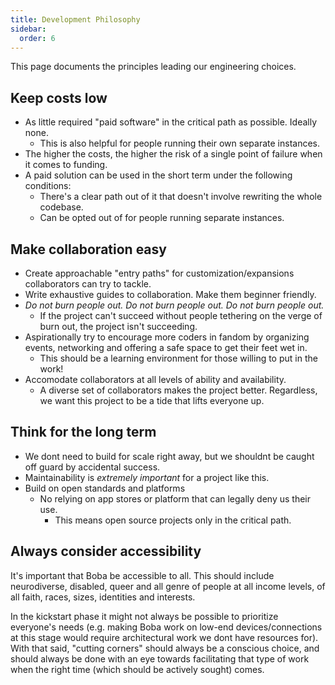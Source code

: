 ```yaml
---
title: Development Philosophy
sidebar:
  order: 6
---
```


This page documents the principles leading our engineering choices.

## Keep costs low

- As little required "paid software" in the critical path as possible. Ideally
  none.
  - This is also helpful for people running their own separate instances.
- The higher the costs, the higher the risk of a single point of failure when it
  comes to funding.
- A paid solution can be used in the short term under the following conditions:
  - There's a clear path out of it that doesn't involve rewriting the whole
    codebase.
  - Can be opted out of for people running separate instances.

## Make collaboration easy

- Create approachable "entry paths" for customization/expansions collaborators
  can try to tackle.
- Write exhaustive guides to collaboration. Make them beginner friendly.
- _Do not burn people out. Do not burn people out. Do not burn people out._
  - If the project can't succeed without people tethering on the verge of burn
    out, the project isn't succeeding.
- Aspirationally try to encourage more coders in fandom by organizing events,
  networking and offering a safe space to get their feet wet in.
  - This should be a learning environment for those willing to put in the work!
- Accomodate collaborators at all levels of ability and availability.
  - A diverse set of collaborators makes the project better. Regardless, we want
    this project to be a tide that lifts everyone up.

## Think for the long term

- We dont need to build for scale right away, but we shouldnt be caught off
  guard by accidental success.
- Maintainability is _extremely important_ for a project like this.
- Build on open standards and platforms
  - No relying on app stores or platform that can legally deny us their use.
    - This means open source projects only in the critical path.

## Always consider accessibility

It's important that Boba be accessible to all. This should include neurodiverse,
disabled, queer and all genre of people at all income levels, of all faith,
races, sizes, identities and interests.

In the kickstart phase it might not always be possible to prioritize everyone's
needs (e.g. making Boba work on low-end devices/connections at this stage would
require architectural work we dont have resources for). With that said, "cutting
corners" should always be a conscious choice, and should always be done with an
eye towards facilitating that type of work when the right time (which should be
actively sought) comes.
